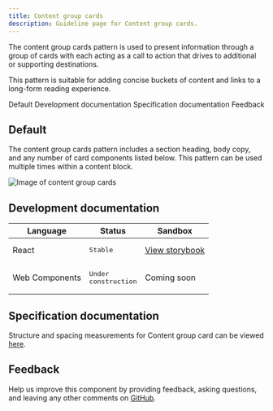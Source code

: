 ```yaml
---
title: Content group cards
description: Guideline page for Content group cards.
---
```


<PageDescription>

The content group cards pattern is used to present information through a group of cards with each acting as a call to action that drives to additional or supporting destinations.

This pattern is suitable for adding concise buckets of content and links to a long-form reading experience.

</PageDescription>

<AnchorLinks>

<AnchorLink>Default</AnchorLink>
<AnchorLink>Development documentation</AnchorLink>
<AnchorLink>Specification documentation</AnchorLink>
<AnchorLink>Feedback</AnchorLink>

</AnchorLinks>

## Default
The content group cards pattern includes a section heading, body copy, and any number of card components listed below. This pattern can be used multiple times within a content block. 

![Image of content group cards](../../images/pattern/content-group-cards/content-group-cards.jpg)


## Development documentation

| Language      | Status        | Sandbox                                                                              |
| ------------- | -----------   | ------------------------------------------------------------------------             |
| React         | <div><span class="bx--tag bx--tag--green"><pre>Stable</pre></span></div>        | [View storybook](https://ibmdotcom-react.mybluemix.net/?path=/story/patterns-blocks-contentgroupcards--default)     |
| Web Components       | <div><span class="bx--tag bx--tag--cool-gray"><pre>Under construction</pre></span></div>  | Coming soon |

## Specification documentation

Structure and spacing measurements for Content group card can be viewed [here](https://ibm.box.com/s/5sfef66ow9ruw47qye5snhnxey0ioi6t).

## Feedback

Help us improve this component by providing feedback, asking questions, and leaving any other comments on [GitHub](https://github.com/carbon-design-system/ibm-dotcom-library).
